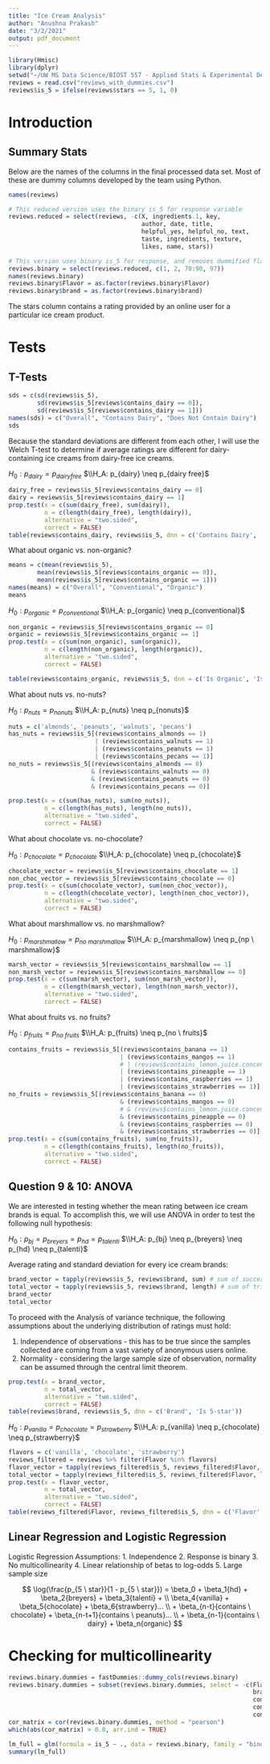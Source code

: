 ---
title: "Ice Cream Analysis"
author: "Anushna Prakash"
date: "3/2/2021"
output: pdf_document
---

```{r, echo = FALSE}
library(Hmisc)
library(dplyr)
setwd("~/UW MS Data Science/BIOST 557 - Applied Stats & Experimental Design/Ice Cream Project")
reviews = read.csv("reviews_with_dummies.csv")
reviews$is_5 = ifelse(reviews$stars == 5, 1, 0)
```

# Introduction
## Summary Stats
Below are the names of the columns in the final processed data set. Most of these are dummy columns developed by the team using Python.

```{r, echo = FALSE}
names(reviews)

# This reduced version uses the binary is_5 for response variable
reviews.reduced = select(reviews, -c(X, ingredients.1, key,
                                     author, date, title,
                                     helpful_yes, helpful_no, text,
                                     taste, ingredients, texture,
                                     likes, name, stars))

# This version uses binary is_5 for response, and removes dummified flavor and brand columns
reviews.binary = select(reviews.reduced, c(1, 2, 70:90, 97))
names(reviews.binary)
reviews.binary$Flavor = as.factor(reviews.binary$Flavor)
reviews.binary$brand = as.factor(reviews.binary$brand)
```
The stars column contains a rating provided by an online user for a particular ice cream product.

# Tests

## T-Tests

``` {r}
sds = c(sd(reviews$is_5),
        sd(reviews$is_5[reviews$contains_dairy == 0]),
        sd(reviews$is_5[reviews$contains_dairy == 1]))
names(sds) = c("Overall", "Contains Dairy", "Does Not Contain Dairy")
sds
```

Because the standard deviations are different from each other, I will use the Welch T-test to determine if average ratings are different for dairy-containing ice creams from dairy-free ice creams.

$H_0: p_{dairy} = p_{dairy free}$
$\\H_A: p_{dairy} \neq p_{dairy free}$

```{r}
dairy_free = reviews$is_5[reviews$contains_dairy == 0]
dairy = reviews$is_5[reviews$contains_dairy == 1]
prop.test(x = c(sum(dairy_free), sum(dairy)),
          n = c(length(dairy_free), length(dairy)),
          alternative = "two.sided",
          correct = FALSE)
table(reviews$contains_dairy, reviews$is_5, dnn = c('Contains Dairy', 'Is 5-star'))

```
What about organic vs. non-organic?
```{r}
means = c(mean(reviews$is_5),
        mean(reviews$is_5[reviews$contains_organic == 0]),
        mean(reviews$is_5[reviews$contains_organic == 1]))
names(means) = c("Overall", "Conventional", "Organic")
means

```
$H_0: p_{organic} = p_{conventional}$
$\\H_A: p_{organic} \neq p_{conventional}$


```{r}
non_organic = reviews$is_5[reviews$contains_organic == 0]
organic = reviews$is_5[reviews$contains_organic == 1]
prop.test(x = c(sum(non_organic), sum(organic)),
          n = c(length(non_organic), length(organic)),
          alternative = "two.sided",
          correct = FALSE)

table(reviews$contains_organic, reviews$is_5, dnn = c('Is Organic', 'Is 5-star'))
```

What about nuts vs. no-nuts?

$H_0: p_{nuts} = p_{nonuts}$
$\\H_A: p_{nuts} \neq p_{nonuts}$


```{r}
nuts = c('almonds', 'peanuts', 'walnuts', 'pecans')
has_nuts = reviews$is_5[(reviews$contains_almonds == 1)
                        | (reviews$contains_walnuts == 1)
                        | (reviews$contains_peanuts == 1)
                        | (reviews$contains_pecans == 1)]
no_nuts = reviews$is_5[(reviews$contains_almonds == 0)
                       & (reviews$contains_walnuts == 0)
                       & (reviews$contains_peanuts == 0)
                       & (reviews$contains_pecans == 0)]

prop.test(x = c(sum(has_nuts), sum(no_nuts)),
          n = c(length(has_nuts), length(no_nuts)),
          alternative = "two.sided",
          correct = FALSE)
```
What about chocolate vs. no-chocolate?

$H_0: p_{chocolate} = p_{chocolate}$
$\\H_A: p_{chocolate} \neq p_{chocolate}$

```{r}
chocolate_vector = reviews$is_5[reviews$contains_chocolate == 1]
non_choc_vector = reviews$is_5[reviews$contains_chocolate == 0]
prop.test(x = c(sum(chocolate_vector), sum(non_choc_vector)),
          n = c(length(chocolate_vector), length(non_choc_vector)),
          alternative = "two.sided",
          correct = FALSE)
```
What about marshmallow vs. no marshmallow?

$H_0: p_{marshmallow} = p_{no \ marshmallow}$
$\\H_A: p_{marshmallow} \neq p_{np \ marshmallow}$

```{r}
marsh_vector = reviews$is_5[reviews$contains_marshmallow == 1]
non_marsh_vector = reviews$is_5[reviews$contains_marshmallow == 0]
prop.test(x = c(sum(marsh_vector), sum(non_marsh_vector)),
          n = c(length(marsh_vector), length(non_marsh_vector)),
          alternative = "two.sided",
          correct = FALSE)
```
What about fruits vs. no fruits?

$H_0: p_{fruits} = p_{no \ fruits}$
$\\H_A: p_{fruits} \neq p_{no \ fruits}$

```{r}
contains_fruits = reviews$is_5[(reviews$contains_banana == 1)
                               | (reviews$contains_mangos == 1)
                               # | (reviews$contains_lemon.juice.concentrate == 1)
                               | (reviews$contains_pineapple == 1)
                               | (reviews$contains_raspberries == 1)
                               | (reviews$contains_strawberries == 1)]
no_fruits = reviews$is_5[(reviews$contains_banana == 0)
                               & (reviews$contains_mangos == 0)
                               # & (reviews$contains_lemon.juice.concentrate == 0)
                               & (reviews$contains_pineapple == 0)
                               & (reviews$contains_raspberries == 0)
                               & (reviews$contains_strawberries == 0)]
prop.test(x = c(sum(contains_fruits), sum(no_fruits)),
          n = c(length(contains_fruits), length(no_fruits)),
          alternative = "two.sided",
          correct = FALSE)
```

## Question 9 & 10: ANOVA
We are interested in testing whether the mean rating between ice cream brands is equal. To accomplish this, we will use ANOVA in order to test the following null hypothesis:

$H_0: p_{bj} = p_{breyers} = p_{hd} = p_{talenti}$
$\\H_A: p_{bj} \neq p_{breyers} \neq p_{hd} \neq p_{talenti}$

Average rating and standard deviation for every ice cream brands:
```{r}
brand_vector = tapply(reviews$is_5, reviews$brand, sum) # sum of successes
total_vector = tapply(reviews$is_5, reviews$brand, length) # sum of trials
brand_vector
total_vector
```

To proceed with the Analysis of variance technique, the following assumptions about the underlying distribution of ratings must hold:

1) Independence of observations - this has to be true since the samples collected are coming from a vast variety of anonymous users online.
2) Normality - considering the large sample size of observation, normality can be assumed through the central limit theorem.

```{r}
prop.test(x = brand_vector,
          n = total_vector,
          alternative = "two.sided",
          correct = FALSE)
table(reviews$brand, reviews$is_5, dnn = c('Brand', 'Is 5-star'))
```

$H_0: p_{vanilla} = p_{chocolate} = p_{strawberry}$
$\\H_A: p_{vanilla} \neq p_{chocolate} \neq p_{strawberry}$

```{r}
flavors = c('vanilla', 'chocolate', 'strawberry')
reviews_filtered = reviews %>% filter(Flavor %in% flavors)
flavor_vector = tapply(reviews_filtered$is_5, reviews_filtered$Flavor, sum)
total_vector = tapply(reviews_filtered$is_5, reviews_filtered$Flavor, length)
prop.test(x = flavor_vector,
          n = total_vector,
          alternative = "two.sided",
          correct = FALSE)
table(reviews_filtered$Flavor, reviews_filtered$is_5, dnn = c('Flavor', 'Is 5-star'))

```


## Linear Regression and Logistic Regression

Logistic Regression Assumptions:
1. Independence
2. Response is binary
3. No multicollinearity
4. Linear relationship of betas to log-odds
5. Large sample size

$$ 
\log(\frac{p_{5 \ star}}{1 - p_{5 \ star}}) =  
\beta_0 + \beta_1{hd} + \beta_2{breyers} + \beta_3{talenti} +  
\\ \beta_4{vanilla} + \beta_5{chocolate} + \beta_6{strawberry}...  
\\ + \beta_{n-t}{contains \ chocolate} + \beta_{n-t+1}{contains \ peanuts}...  
\\ + \beta_{n-1}{contains \ dairy} + \beta_n{organic}
$$

# Checking for multicollinearity
```{r}
reviews.binary.dummies = fastDummies::dummy_cols(reviews.binary)
reviews.binary.dummies = subset(reviews.binary.dummies, select = -c(Flavor, 
                                                                    brand, 
                                                                    contains_banana,
                                                                    contains_pineapple,
                                                                    contains_mangos))
cor_matrix = cor(reviews.binary.dummies, method = "pearson")
which(abs(cor_matrix) > 0.8, arr.ind = TRUE)
```
```{r, echo = FALSE}
lm_full = glm(formula = is_5 ~ ., data = reviews.binary, family = "binomial")
summary(lm_full)
```